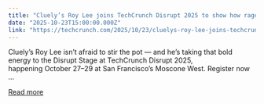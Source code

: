 ```yaml
---
title: "Cluely’s Roy Lee joins TechCrunch Disrupt 2025 to show how rage-baiting cuts through the AI noise "
date: "2025-10-23T15:00:00.000Z"
link: "https://techcrunch.com/2025/10/23/cluelys-roy-lee-joins-techcrunch-disrupt-2025-to-show-how-rage-baiting-cuts-through-the-ai-noise/"
---
```


Cluely’s Roy Lee isn’t afraid to stir the pot — and he’s taking that bold energy to the Disrupt Stage at TechCrunch Disrupt 2025, happening October 27–29 at San Francisco’s Moscone West. Register now ...

[Read more](https://techcrunch.com/2025/10/23/cluelys-roy-lee-joins-techcrunch-disrupt-2025-to-show-how-rage-baiting-cuts-through-the-ai-noise/)
